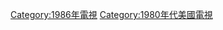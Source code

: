 {{year by category
|m=1
|c=9
|d=8
|y=6
|cat=美國電視
|sortkey=電視
|parent=各年美國電視
|subcat=1986年美國
}}

[[Category:1986年電視|Category:1986年電視]]
[[Category:1980年代美國電視|Category:1980年代美國電視]]